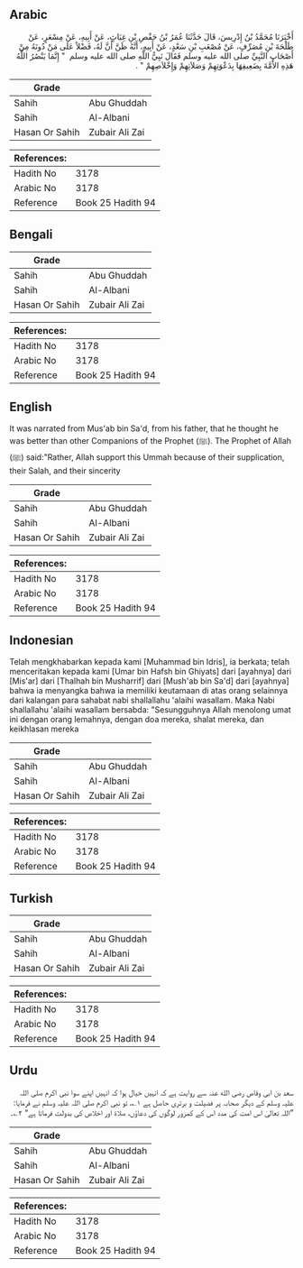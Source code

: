## Arabic


<div dir="rtl" lang="ar" style={{fontSize:'larger',backgroundColor:'#f8f9fa',padding:20}}>
أَخْبَرَنَا مُحَمَّدُ بْنُ إِدْرِيسَ، قَالَ حَدَّثَنَا عُمَرُ بْنُ حَفْصِ بْنِ غِيَاثٍ، عَنْ أَبِيهِ، عَنْ مِسْعَرٍ، عَنْ طَلْحَةَ بْنِ مُصَرِّفٍ، عَنْ مُصْعَبِ بْنِ سَعْدٍ، عَنْ أَبِيهِ، أَنَّهُ ظَنَّ أَنَّ لَهُ، فَضْلاً عَلَى مَنْ دُونَهُ مِنْ أَصْحَابِ النَّبِيِّ صلى الله عليه وسلم فَقَالَ نَبِيُّ اللَّهِ صلى الله عليه وسلم ‏ "‏ إِنَّمَا يَنْصُرُ اللَّهُ هَذِهِ الأُمَّةَ بِضَعِيفِهَا بِدَعْوَتِهِمْ وَصَلاَتِهِمْ وَإِخْلاَصِهِمْ ‏"‏ ‏.‏
</div>
<div style={{backgroundColor:'#f8f9fa',padding:20, marginBottom: 10}}><table> <thead> <tr> <th>Grade</th> <th></th> </tr> </thead> <tbody> <tr><td>Sahih</td><td>Abu Ghuddah</td></tr><tr><td>Sahih</td><td>Al-Albani</td></tr><tr><td>Hasan Or Sahih</td><td>Zubair Ali Zai</td></tr></tbody></table><table> <thead> <tr> <th>References:</th> <th></th> </tr> </thead> <tbody><tr><td>Hadith No</td><td>3178</td></tr><tr><td>Arabic No</td><td>3178</td></tr><tr><td>Reference</td><td>Book 25 Hadith 94</td></tr></tbody></table></div>

## Bengali


<div dir="ltr" lang="bn" style={{fontSize:'larger',backgroundColor:'#f8f9fa',padding:20}}>

</div>
<div style={{backgroundColor:'#f8f9fa',padding:20, marginBottom: 10}}><table> <thead> <tr> <th>Grade</th> <th></th> </tr> </thead> <tbody> <tr><td>Sahih</td><td>Abu Ghuddah</td></tr><tr><td>Sahih</td><td>Al-Albani</td></tr><tr><td>Hasan Or Sahih</td><td>Zubair Ali Zai</td></tr></tbody></table><table> <thead> <tr> <th>References:</th> <th></th> </tr> </thead> <tbody><tr><td>Hadith No</td><td>3178</td></tr><tr><td>Arabic No</td><td>3178</td></tr><tr><td>Reference</td><td>Book 25 Hadith 94</td></tr></tbody></table></div>

## English


<div dir="ltr" lang="en" style={{fontSize:'larger',backgroundColor:'#f8f9fa',padding:20}}>
It was narrated from Mus'ab bin Sa'd, from his father, that he thought he was better than other Companions of the Prophet (ﷺ). The Prophet of Allah (ﷺ) said:"Rather, Allah support this Ummah because of their supplication, their Salah, and their sincerity
</div>
<div style={{backgroundColor:'#f8f9fa',padding:20, marginBottom: 10}}><table> <thead> <tr> <th>Grade</th> <th></th> </tr> </thead> <tbody> <tr><td>Sahih</td><td>Abu Ghuddah</td></tr><tr><td>Sahih</td><td>Al-Albani</td></tr><tr><td>Hasan Or Sahih</td><td>Zubair Ali Zai</td></tr></tbody></table><table> <thead> <tr> <th>References:</th> <th></th> </tr> </thead> <tbody><tr><td>Hadith No</td><td>3178</td></tr><tr><td>Arabic No</td><td>3178</td></tr><tr><td>Reference</td><td>Book 25 Hadith 94</td></tr></tbody></table></div>

## Indonesian


<div dir="ltr" lang="id" style={{fontSize:'larger',backgroundColor:'#f8f9fa',padding:20}}>
Telah mengkhabarkan kepada kami [Muhammad bin Idris], ia berkata; telah menceritakan kepada kami [Umar bin Hafsh bin Ghiyats] dari [ayahnya] dari [Mis'ar] dari [Thalhah bin Musharrif] dari [Mush'ab bin Sa'd] dari [ayahnya] bahwa ia menyangka bahwa ia memiliki keutamaan di atas orang selainnya dari kalangan para sahabat nabi shallallahu 'alaihi wasallam. Maka Nabi shallallahu 'alaihi wasallam bersabda: "Sesungguhnya Allah menolong umat ini dengan orang lemahnya, dengan doa mereka, shalat mereka, dan keikhlasan mereka
</div>
<div style={{backgroundColor:'#f8f9fa',padding:20, marginBottom: 10}}><table> <thead> <tr> <th>Grade</th> <th></th> </tr> </thead> <tbody> <tr><td>Sahih</td><td>Abu Ghuddah</td></tr><tr><td>Sahih</td><td>Al-Albani</td></tr><tr><td>Hasan Or Sahih</td><td>Zubair Ali Zai</td></tr></tbody></table><table> <thead> <tr> <th>References:</th> <th></th> </tr> </thead> <tbody><tr><td>Hadith No</td><td>3178</td></tr><tr><td>Arabic No</td><td>3178</td></tr><tr><td>Reference</td><td>Book 25 Hadith 94</td></tr></tbody></table></div>

## Turkish


<div dir="ltr" lang="tr" style={{fontSize:'larger',backgroundColor:'#f8f9fa',padding:20}}>

</div>
<div style={{backgroundColor:'#f8f9fa',padding:20, marginBottom: 10}}><table> <thead> <tr> <th>Grade</th> <th></th> </tr> </thead> <tbody> <tr><td>Sahih</td><td>Abu Ghuddah</td></tr><tr><td>Sahih</td><td>Al-Albani</td></tr><tr><td>Hasan Or Sahih</td><td>Zubair Ali Zai</td></tr></tbody></table><table> <thead> <tr> <th>References:</th> <th></th> </tr> </thead> <tbody><tr><td>Hadith No</td><td>3178</td></tr><tr><td>Arabic No</td><td>3178</td></tr><tr><td>Reference</td><td>Book 25 Hadith 94</td></tr></tbody></table></div>

## Urdu


<div dir="rtl" lang="ur" style={{fontSize:'larger',backgroundColor:'#f8f9fa',padding:20}}>
سعد بن ابی وقاص رضی الله عنہ سے روایت ہے کہ انہیں خیال ہوا کہ انہیں اپنے سوا نبی اکرم صلی اللہ علیہ وسلم کے دیگر صحابہ پر فضیلت و برتری حاصل ہے ۱؎، تو نبی اکرم صلی اللہ علیہ وسلم نے فرمایا: ”اللہ تعالیٰ اس امت کی مدد اس کے کمزور لوگوں کی دعاؤں، صلاۃ اور اخلاص کی بدولت فرماتا ہے“ ۲؎۔
</div>
<div style={{backgroundColor:'#f8f9fa',padding:20, marginBottom: 10}}><table> <thead> <tr> <th>Grade</th> <th></th> </tr> </thead> <tbody> <tr><td>Sahih</td><td>Abu Ghuddah</td></tr><tr><td>Sahih</td><td>Al-Albani</td></tr><tr><td>Hasan Or Sahih</td><td>Zubair Ali Zai</td></tr></tbody></table><table> <thead> <tr> <th>References:</th> <th></th> </tr> </thead> <tbody><tr><td>Hadith No</td><td>3178</td></tr><tr><td>Arabic No</td><td>3178</td></tr><tr><td>Reference</td><td>Book 25 Hadith 94</td></tr></tbody></table></div>